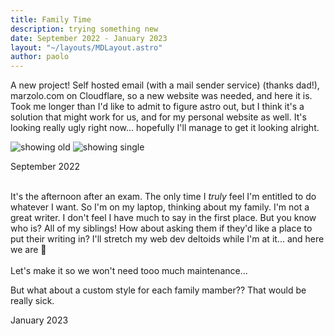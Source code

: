 ```yaml
---
title: Family Time
description: trying something new
date: September 2022 - January 2023
layout: "~/layouts/MDLayout.astro"
author: paolo
---
```


<div class="mt-6"></div>

A new project! Self hosted email (with a mail sender service) (thanks dad!), marzolo.com on Cloudflare, so a new website was needed, and here it is. Took me longer than I'd like to admit to figure astro out, but I think it's a solution that might work for us, and for my personal website as well. It's looking really ugly right now... hopefully I'll manage to get it looking alright.



![showing old](./_media/old_layout_posts.png) 
![showing single](./_media/old_layout_single.png)

September 2022

\
It's the afternoon after an exam. The only time I _truly_ feel I'm entitled to do whatever I want. So I'm on my laptop, thinking about my family. I'm not a great writer. I don't feel I have much to say in the first place. But you know who is? All of my siblings! How about asking them if they'd like a place to put their writing in? I'll stretch my web dev deltoids while I'm at it... and here we are 🙂
\
\
Let's make it so we won't need tooo much maintenance...

But what about a custom style for each family mamber?? That would be really sick.

January 2023
